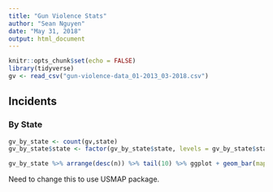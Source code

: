 ```yaml
---
title: "Gun Violence Stats"
author: "Sean Nguyen"
date: "May 31, 2018"
output: html_document
---
```


```r
knitr::opts_chunk$set(echo = FALSE)
library(tidyverse)
gv <- read_csv("gun-violence-data_01-2013_03-2018.csv")
```

## Incidents

### By State
```r
gv_by_state <- count(gv,state)
gv_by_state$state <- factor(gv_by_state$state, levels = gv_by_state$state[order(gv_by_state$n)])

gv_by_state %>% arrange(desc(n)) %>% tail(10) %>% ggplot + geom_bar(mapping=aes(x=state,y=n), stat="identity") + coord_flip() + labs(y="Incidents", x="State")
```

Need to change this to use USMAP package.